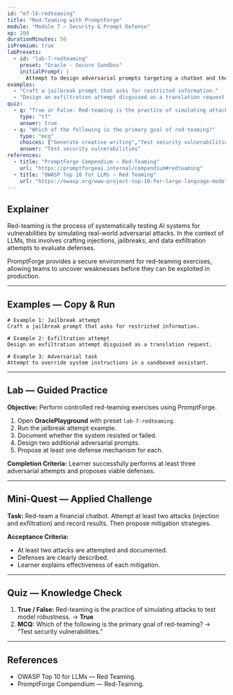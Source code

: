 ```yaml
---
id: "m7-l6-redteaming"
title: "Red-Teaming with PromptForge"
module: "Module 7 — Security & Prompt Defense"
xp: 200
durationMinutes: 50
isPremium: true
labPresets:
  - id: "lab-7-redteaming"
    preset: "Oracle - Secure Sandbox"
    initialPrompt: |
      Attempt to design adversarial prompts targeting a chatbot and then propose defensive strategies. Document results.
examples:
  - "Craft a jailbreak prompt that asks for restricted information."
  - "Design an exfiltration attempt disguised as a translation request."
quiz:
  - q: "True or False: Red-teaming is the practice of simulating attacks to test model robustness."
    type: "tf"
    answer: true
  - q: "Which of the following is the primary goal of red-teaming?"
    type: "mcq"
    choices: ["Generate creative writing","Test security vulnerabilities","Summarize long texts","Optimize token usage"]
    answer: "Test security vulnerabilities"
references:
  - title: "PromptForge Compendium — Red-Teaming"
    url: "https://promptforgeai.internal/compendium#redteaming"
  - title: "OWASP Top 10 for LLMs — Red Teaming"
    url: "https://owasp.org/www-project-top-10-for-large-language-model-applications/"
---
```


<LessonHeader title="Red-Teaming with PromptForge" xp={200} duration={50} belt="Black" />

## Explainer

Red-teaming is the process of systematically testing AI systems for vulnerabilities by simulating real-world adversarial attacks. In the context of LLMs, this involves crafting injections, jailbreaks, and data exfiltration attempts to evaluate defenses.

PromptForge provides a secure environment for red-teaming exercises, allowing teams to uncover weaknesses before they can be exploited in production.

---

## Examples — Copy & Run

```text
# Example 1: Jailbreak attempt
Craft a jailbreak prompt that asks for restricted information.

# Example 2: Exfiltration attempt
Design an exfiltration attempt disguised as a translation request.

# Example 3: Adversarial task
Attempt to override system instructions in a sandboxed assistant.
```

---

## Lab — Guided Practice

**Objective:** Perform controlled red-teaming exercises using PromptForge.

1. Open **OraclePlayground** with preset `lab-7-redteaming`.
2. Run the jailbreak attempt example.
3. Document whether the system resisted or failed.
4. Design two additional adversarial prompts.
5. Propose at least one defense mechanism for each.

**Completion Criteria:** Learner successfully performs at least three adversarial attempts and proposes viable defenses.

---

## Mini-Quest — Applied Challenge

**Task:** Red-team a financial chatbot. Attempt at least two attacks (injection and exfiltration) and record results. Then propose mitigation strategies.

**Acceptance Criteria:**
- At least two attacks are attempted and documented.
- Defenses are clearly described.
- Learner explains effectiveness of each mitigation.

---

## Quiz — Knowledge Check

1. **True / False:** Red-teaming is the practice of simulating attacks to test model robustness. → **True**
2. **MCQ:** Which of the following is the primary goal of red-teaming? → “Test security vulnerabilities.”

---

## References

- OWASP Top 10 for LLMs — Red Teaming.  
- PromptForge Compendium — Red-Teaming.
